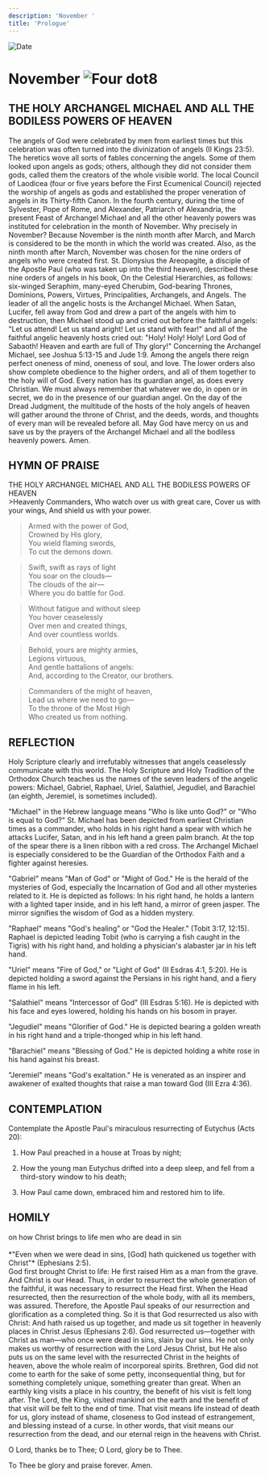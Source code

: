 ```yaml
---
description: 'November '
title: 'Prologue'
---
```


<RunningHead />
<Image src="/title-imprint.png" height={68} width={50} alt="Date" className="title-imprint"/>

# <div id="date">November <Image className="four-dot" src="/four-dot.png" height={15} width={15} alt="Four dot" />8</div>

## THE HOLY ARCHANGEL MICHAEL AND ALL THE BODILESS POWERS OF HEAVEN

The angels of God were celebrated by men from earliest times but this celebration was often turned into the divinization of angels (II Kings 23:5). The heretics wove all sorts of fables concerning the angels. Some of them looked upon angels as gods; others, although they did not consider them gods, called them the creators of the whole visible world. The local Council of Laodicea (four or five years before the First Ecumenical Council) rejected the worship of angels as gods and established the proper veneration of angels in its Thirty-fifth Canon. In the fourth century, during the time of Sylvester, Pope of Rome, and Alexander, Patriarch of Alexandria, the present Feast of Archangel Michael and all the other heavenly powers was instituted for celebration in the month of November. Why precisely in November? Because November is the ninth month after March, and March is considered to be the month in which the world was created. Also, as the ninth month after March, November was chosen for the nine orders of angels who were created first. St. Dionysius the Areopagite, a disciple of the Apostle Paul (who was taken up into the third heaven), described these nine orders of angels in his book, On the Celestial Hierarchies, as follows: six-winged Seraphim, many-eyed Cherubim, God-bearing Thrones, Dominions, Powers, Virtues, Principalities, Archangels, and Angels. The leader of all the angelic hosts is the Archangel Michael. When Satan, Lucifer, fell away from God and drew a part of the angels with him to destruction, then Michael stood up and cried out before the faithful angels: "Let us attend! Let us stand aright! Let us stand with fear!" and all of the faithful angelic heavenly hosts cried out: "Holy! Holy! Holy! Lord God of Sabaoth! Heaven and earth are full of Thy glory!" Concerning the Archangel Michael, see Joshua 5:13-15 and Jude 1:9. Among the angels there reign perfect oneness of mind, oneness of soul, and love. The lower orders also show complete obedience to the higher orders, and all of them together to the holy will of God. Every nation has its guardian angel, as does every Christian. We must always remember that whatever we do, in open or in secret, we do in the presence of our guardian angel. On the day of the Dread Judgment, the multitude of the hosts of the holy angels of heaven will gather around the throne of Christ, and the deeds, words, and thoughts of every man will be revealed before all. May God have mercy on us and save us by the prayers of the Archangel Michael and all the bodiless heavenly powers. Amen.


## HYMN OF PRAISE
<div style={{textAlign:'center', color:'crimson', fontWeight:'bold'}}>
THE HOLY ARCHANGEL MICHAEL AND ALL THE BODILESS POWERS OF HEAVEN
</div>
>Heavenly Commanders,  
Who watch over us with great care,  
Cover us with your wings,  
And shield us with your power.  
  
>Armed with the power of God,  
Crowned by His glory,  
You wield flaming swords,  
To cut the demons down.  
  
>Swift, swift as rays of light  
You soar on the clouds—  
The clouds of the air—  
Where you do battle for God.  
  
>Without fatigue and without sleep  
You hover ceaselessly  
Over men and created things,  
And over countless worlds.  
  
>Behold, yours are mighty armies,   
Legions virtuous,  
And gentle battalions of angels:   
And, according to the Creator, our brothers.  
  
>Commanders of the might of heaven,  
Lead us where we need to go—  
To the throne of the Most High  
Who created us from nothing.  


## REFLECTION

Holy Scripture clearly and irrefutably witnesses that angels ceaselessly communicate with this world. The Holy Scripture and Holy Tradition of the Orthodox Church teaches us the names of the seven leaders of the angelic powers: Michael, Gabriel, Raphael, Uriel, Salathiel, Jegudiel, and Barachiel (an eighth, Jeremiel, is sometimes included). 

"Michael" in the Hebrew language means "Who is like unto God?" or "Who is equal to God?" St. Michael has been depicted from earliest Christian times as a commander, who holds in his right hand a spear with which he attacks Lucifer, Satan, and in his left hand a green palm branch. At the top of the spear there is a linen ribbon with a red cross. The Archangel Michael is especially considered to be the Guardian of the Orthodox Faith and a fighter against heresies.

"Gabriel" means "Man of God" or "Might of God." He is the herald of the mysteries of God, especially the Incarnation of God and all other mysteries related to it. He is depicted as follows: In his right hand, he holds a lantern with a lighted taper inside, and in his left hand, a mirror of green jasper. The mirror signifies the wisdom of God as a hidden mystery.

"Raphael" means "God's healing" or "God the Healer." (Tobit 3:17, 12:15). Raphael is depicted leading Tobit (who is carrying a fish caught in the Tigris) with his right hand, and holding a physician's alabaster jar in his left hand.

"Uriel" means "Fire of God," or "Light of God" (II Esdras 4:1, 5:20). He is depicted holding a sword against the Persians in his right hand, and a fiery flame in his left.

"Salathiel" means "Intercessor of God" (III Esdras 5:16). He is depicted with his face and eyes lowered, holding his hands on his bosom in prayer.

"Jegudiel" means "Glorifier of God." He is depicted bearing a golden wreath in his right hand and a triple-thonged whip in his left hand.

"Barachiel" means "Blessing of God." He is depicted holding a white rose in his hand against his breast.

"Jeremiel" means "God's exaltation." He is venerated as an inspirer and awakener of exalted thoughts that raise a man toward God (III Ezra 4:36).


## CONTEMPLATION

Contemplate the Apostle Paul's miraculous resurrecting of Eutychus (Acts 20):

1. How Paul preached in a house at Troas by night;

2. How the young man Eutychus drifted into a deep sleep, and fell from a third-story window to his death;

3. How Paul came down, embraced him and restored him to life.


## HOMILY
<div style={{textAlign:'center', color:'crimson', fontWeight:'bold'}}>
on how Christ brings to life men who are dead in sin
</div>
<br />
<div style={{textAlign:'right'}}>
*"Even when we were dead in sins, [God] hath quickened us together with Christ"* (Ephesians 2:5).
</div>
God first brought Christ to life: He first raised Him as a man from the grave. And Christ is our Head. Thus, in order to resurrect the whole generation of the faithful, it was necessary to resurrect the Head first. When the Head resurrected, then the resurrection of the whole body, with all its members, was assured. Therefore, the Apostle Paul speaks of our resurrection and glorification as a completed thing. So it is that God resurrected us also with Christ: And hath raised us up together, and made us sit together in heavenly places in Christ Jesus (Ephesians 2:6). God resurrected us—together with Christ as man—who once were dead in sins, slain by our sins. He not only makes us worthy of resurrection with the Lord Jesus Christ, but He also puts us on the same level with the resurrected Christ in the heights of heaven, above the whole realm of incorporeal spirits. Brethren, God did not come to earth for the sake of some petty, inconsequential thing, but for something completely unique, something greater than great. When an earthly king visits a place in his country, the benefit of his visit is felt long after. The Lord, the King, visited mankind on the earth and the benefit of that visit will be felt to the end of time. That visit means life instead of death for us, glory instead of shame, closeness to God instead of estrangement, and blessing instead of a curse. In other words, that visit means our resurrection from the dead, and our eternal reign in the heavens with Christ.

O Lord, thanks be to Thee; O Lord, glory be to Thee.

To Thee be glory and praise forever. Amen.

